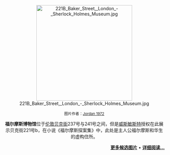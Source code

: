 <center>
[[Image:221B_Baker_Street,_London_-_Sherlock_Holmes_Museum.jpg|300px]]

<small>图片作者：[[Commons:User:Jordan_1972|Jordan 1972]]</small>

'''福尔摩斯博物馆'''位于[[伦敦|伦敦]][[贝克街|贝克街]]237号与241号之间，但是[[威斯敏斯特|威斯敏斯特]]授权在此展示贝克街221号b，在小说《福尔摩斯探案集》中，此处是主人公福尔摩斯和华生的虚构住所。

</center>
<div align="right">'''[[User:JuneAugust/Portal:Sherlock_Holmes/Selected_picture|更多候选图片]]''' • [[福爾摩斯紀念館|'''详细阅读...''']]</div>